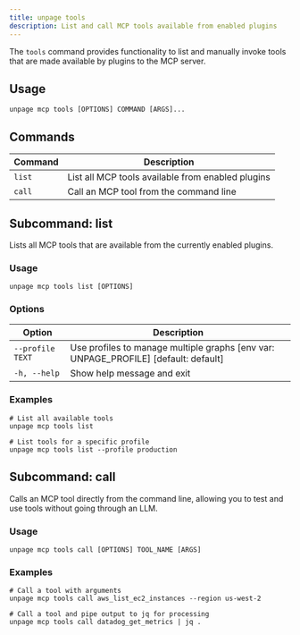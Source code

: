 ```yaml
---
title: unpage tools
description: List and call MCP tools available from enabled plugins
---
```


The `tools` command provides functionality to list and manually invoke tools that are made available by plugins to the MCP server.

## Usage

```shell
unpage mcp tools [OPTIONS] COMMAND [ARGS]...
```

## Commands

| Command | Description |
|---------|-------------|
| `list` | List all MCP tools available from enabled plugins |
| `call` | Call an MCP tool from the command line |

## Subcommand: list

Lists all MCP tools that are available from the currently enabled plugins.

### Usage

```shell
unpage mcp tools list [OPTIONS]
```

### Options

| Option | Description |
|--------|-------------|
| `--profile TEXT` | Use profiles to manage multiple graphs [env var: UNPAGE_PROFILE] [default: default] |
| `-h, --help` | Show help message and exit |

### Examples

```shell
# List all available tools
unpage mcp tools list

# List tools for a specific profile
unpage mcp tools list --profile production
```

## Subcommand: call

Calls an MCP tool directly from the command line, allowing you to test and use tools without going through an LLM.

### Usage

```shell
unpage mcp tools call [OPTIONS] TOOL_NAME [ARGS]
```

### Examples

```shell
# Call a tool with arguments
unpage mcp tools call aws_list_ec2_instances --region us-west-2

# Call a tool and pipe output to jq for processing
unpage mcp tools call datadog_get_metrics | jq .
```
